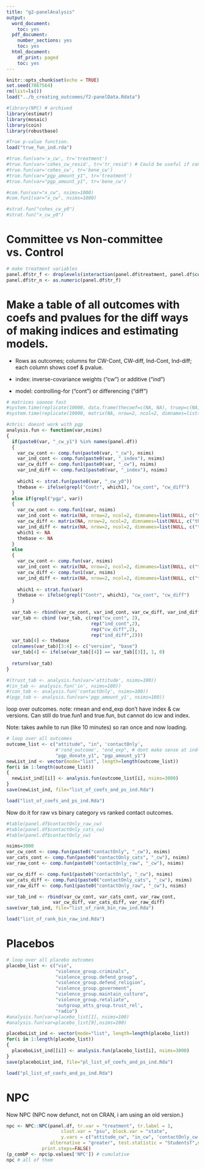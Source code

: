 ```yaml
---
title: "g2-panelAnalysis"
output:
  word_document:
    toc: yes
  pdf_document:
    number_sections: yes
    toc: yes
  html_document:
    df_print: paged
    toc: yes
---
```


```r
knitr::opts_chunk$set(echo = TRUE)
set.seed(7867564)
rm(list=ls())
load("../b_creating_outcomes/f2-panelData.Rdata")

#library(NPC) # archived
library(estimatr)
library(mosaic)
library(coin)
library(robustbase)

#True p-value function.
load("true_fun_ind.rda")

#true.fun(var='x_cw', tr='treatment')
#true.fun(var='cohes_cw_resid', tr='tr_resid') # Could be useful if confounders
#true.fun(var='cohes_cw', tr='bene_cw')
#true.fun(var="pgp_amount_y1", tr='treatment')
#true.fun(var="pgp_amount_y1", tr='bene_cw')

#com.fun(var="x_cw", nsims=1000)
#com.fun1(var="x_cw", nsims=1000)

#strat.fun("cohes_cw_y0")
#strat.fun("x_cw_y0")
```


# Committee vs Non-committee vs. Control

```r
# make treatment variables
panel.df$tr_f <- droplevels(interaction(panel.df$treatment, panel.df$committee))
panel.df$tr_n <- as.numeric(panel.df$tr_f)
```

# Make a table of all outcomes with coefs and pvalues for the diff ways of making indices and estimating models.

- Rows as outcomes; columns for CW-Cont, CW-diff, Ind-Cont, Ind-diff; each column shows coef & pvalue.

- index: inverse-covariance weights ("cw") or additive ("ind")
- model: controlling-for ("cont") or differencing ("diff")

```r
# matrices sooooo fast
#system.time(replicate(10000, data.frame(thecoef=c(NA, NA), truep=c(NA, NA))))
#system.time(replicate(10000, matrix(NA, nrow=2, ncol=2, dimnames=list(NULL, c("thecoef", "truep")))))

#chris: doesnt work with pgp
analysis.fun <- function(var,nsims)
{
  if(paste0(var, "_cw_y1") %in% names(panel.df))
  {
    var_cw_cont <- comp.fun(paste0(var, "_cw"), nsims)
    var_ind_cont <- comp.fun(paste0(var, "_index"), nsims)
    var_cw_diff <- comp.fun1(paste0(var, "_cw"), nsims)
    var_ind_diff <- comp.fun1(paste0(var, "_index"), nsims)
    
    which1 <- strat.fun(paste0(var, "_cw_y0"))
    thebase <- ifelse(grepl("Contr", which1), "cw_cont", "cw_diff")
  }
  else if(grepl("pgp", var))
  {
    var_cw_cont <- comp.fun1(var, nsims)
    var_ind_cont <- matrix(NA, nrow=2, ncol=2, dimnames=list(NULL, c("thecoef", "truep")))
    var_cw_diff <- matrix(NA, nrow=2, ncol=2, dimnames=list(NULL, c("thecoef", "truep")))
    var_ind_diff <- matrix(NA, nrow=2, ncol=2, dimnames=list(NULL, c("thecoef", "truep")))
    which1 <- NA
    thebase <- NA
  }
  else
  {
    var_cw_cont <- comp.fun(var, nsims)
    var_ind_cont <- matrix(NA, nrow=2, ncol=2, dimnames=list(NULL, c("thecoef", "truep")))
    var_cw_diff <- comp.fun1(var, nsims)
    var_ind_diff <- matrix(NA, nrow=2, ncol=2, dimnames=list(NULL, c("thecoef", "truep")))
    
    which1 <- strat.fun(var)
    thebase <- ifelse(grepl("Contr", which1), "cw_cont", "cw_diff")
  }
  
  var_tab <- rbind(var_cw_cont, var_ind_cont, var_cw_diff, var_ind_diff)
  var_tab <- cbind (var_tab, c(rep("cw_cont", 2), 
                               rep("ind_cont",2), 
                               rep("cw_diff",2), 
                               rep("ind_diff",2)))
  var_tab[4] <- thebase
  colnames(var_tab)[3:4] <- c("version", "base")
  var_tab[4] <- ifelse(var_tab[[4]] == var_tab[[3]], 1, 0)
  
  return(var_tab)
}

#(trust_tab <- analysis.fun(var='attitude', nsims=100))
#(in_tab <- analysis.fun('in', nsims=100))
#(con_tab <- analysis.fun('contactOnly', nsims=100))
#(pgp_tab <- analysis.fun(var='pgp_amount_y1', nsims=100))

```

loop over outcomes.  note: rmean and end_exp don't have index & cw versions. Can still do true.fun1 and true.fun, but cannot do icw and index.

Note: takes awhile to run (like 10 minutes) so ran once and now loading.

```r
# loop over all outcomes
outcome_list <- c("attitude", "in", 'contactOnly',
                  #'rand_outcome', "end_exp", # dont make sense at ind-level
                  "pgp_donate_y1", "pgp_amount_y1")
newList_ind <- vector(mode="list", length=length(outcome_list))
for(i in 1:length(outcome_list))
{
  newList_ind[[i]] <- analysis.fun(outcome_list[i], nsims=3000)
}
save(newList_ind, file="list_of_coefs_and_ps_ind.Rda")
```
```r
load("list_of_coefs_and_ps_ind.Rda")
```


Now do it for raw vs binary category vs ranked contact outcomes.

```r
#table(panel.df$contactOnly_raw_cw)
#table(panel.df$contactOnly_cats_cw)
#table(panel.df$contactOnly_cw)

nsims=3000
var_cw_cont <- comp.fun(paste0("contactOnly", "_cw"), nsims)
var_cats_cont <- comp.fun(paste0("contactOnly_cats", "_cw"), nsims)
var_raw_cont <- comp.fun(paste0("contactOnly_raw", "_cw"), nsims)

var_cw_diff <- comp.fun1(paste0("contactOnly", "_cw"), nsims)
var_cats_diff <- comp.fun1(paste0("contactOnly_cats", "_cw"), nsims)
var_raw_diff <- comp.fun1(paste0("contactOnly_raw", "_cw"), nsims)

var_tab_ind <- rbind(var_cw_cont, var_cats_cont, var_raw_cont, 
                 var_cw_diff, var_cats_diff, var_raw_diff)
save(var_tab_ind, file="list_of_rank_bin_raw_ind.Rda")
```
```r
load("list_of_rank_bin_raw_ind.Rda")
```

# Placebos

```r
# loop over all placebo outcomes
placebo_list <- c("vio", 
                  "violence_group.criminals",
                  "violence_group.defend_group",
                  "violence_group.defend_religion",
                  "violence_group.government", 
                  "violence_group.maintain_culture",
                  "violence_group.retaliate",
                  'outgroup_atts_group.trust_rel',
                  "radio")
#analysis.fun(var=placebo_list[1], nsims=100)
#analysis.fun(var=placebo_list[9],nsims=100)

placeboList_ind <- vector(mode="list", length=length(placebo_list))
for(i in 1:length(placebo_list))
{
  placeboList_ind[[i]] <- analysis.fun(placebo_list[i], nsims=3000)
}
save(placeboList_ind, file="pl_list_of_coefs_and_ps_ind.Rda")
```
```r
load("pl_list_of_coefs_and_ps_ind.Rda")
```

# NPC

Now NPC (NPC now defunct, not on CRAN, i am using an old version.)

```r
npc <- NPC::NPC(panel.df, tr.var = "treatment", tr.label = 1, 
                    clust.var = "psu", block.var = "state", 
                    y.vars = c("attitude_cw", "in_cw", 'contactOnly_cw'), 
                alternative = "greater", test.statistic = "StudentsT",n.perms=10000, seed=952022,
             print.steps=FALSE)
(p_combP <- npc$p.values['NPC']) # cumulative
npc # all of them

```
